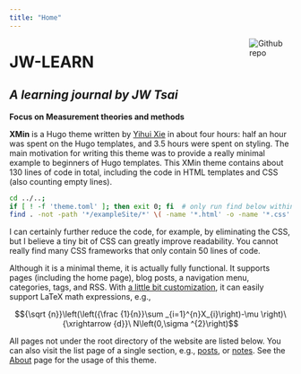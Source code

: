 ```yaml
---
title: "Home"
---
```


[<img src="favicon.ico" style="max-width:15%;min-width:40px;float:right;" alt="Github repo" />](https://github.com/yihui/hugo-xmin)

# JW-LEARN
## _A learning journal by JW Tsai_

**Focus on Measurement theories and methods**

**XMin** is a Hugo theme written by [Yihui Xie](https://yihui.org) in about four hours: half an hour was spent on the Hugo templates, and 3.5 hours were spent on styling. The main motivation for writing this theme was to provide a really minimal example to beginners of Hugo templates. This XMin theme contains about 130 lines of code in total, including the code in HTML templates and CSS (also counting empty lines).

```bash
cd ../..;
if [ ! -f 'theme.toml' ]; then exit 0; fi  # only run find below within the theme example site
find . -not -path '*/exampleSite/*' \( -name '*.html' -o -name '*.css' \) | xargs wc -l
```

I can certainly further reduce the code, for example, by eliminating the CSS, but I believe a tiny bit of CSS can greatly improve readability. You cannot really find many CSS frameworks that only contain 50 lines of code.

Although it is a minimal theme, it is actually fully functional. It supports pages (including the home page), blog posts, a navigation menu, categories, tags, and RSS. With [a little bit customization](https://github.com/yihui/hugo-xmin/blob/master/exampleSite/layouts/partials/foot_custom.html), it can easily support LaTeX math expressions, e.g.,

$${\sqrt {n}}\left(\left({\frac {1}{n}}\sum _{i=1}^{n}X_{i}\right)-\mu \right)\ {\xrightarrow {d}}\ N\left(0,\sigma ^{2}\right)$$

All pages not under the root directory of the website are listed below. You can also visit the list page of a single section, e.g., [posts](/post/), or [notes](/note/). See the [About](/about/) page for the usage of this theme.
